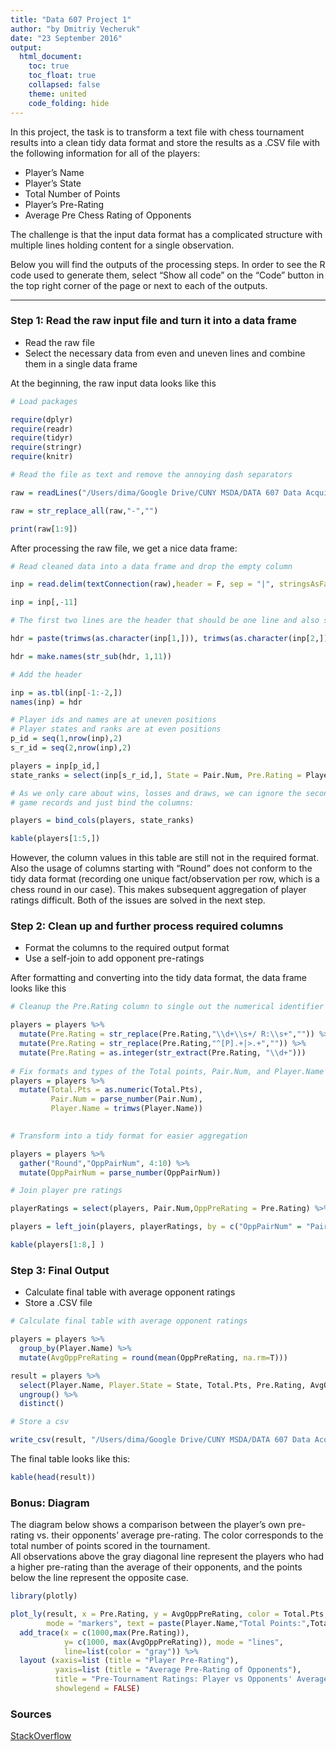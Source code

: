 ```yaml
---
title: "Data 607 Project 1"
author: "by Dmitriy Vecheruk"
date: "23 September 2016"
output: 
  html_document:
    toc: true
    toc_float: true
    collapsed: false
    theme: united
    code_folding: hide
---
```


In this project, the task is to transform a text file with chess tournament results into a clean tidy data format and store the results as a .CSV file with the following information for all of the players:     

- Player’s Name  
- Player’s State  
- Total Number of Points  
- Player’s Pre-Rating  
- Average Pre Chess Rating of Opponents  
  
The challenge is that the input data format has a complicated structure with multiple lines holding content for a single observation.  

Below you will find the outputs of the processing steps.
In order to see the R code used to generate them, select "Show all code" on the "Code" button in the top right corner of the page or next to each of the outputs.  

----  
  
### Step 1: Read the raw input file and turn it into a data frame  

- Read the raw file    
- Select the necessary data from even and uneven lines and combine them in a single data frame  

  
At the beginning, the raw input data looks like this  
```r

# Load packages 

require(dplyr)
require(readr)
require(tidyr)
require(stringr)
require(knitr)

# Read the file as text and remove the annoying dash separators

raw = readLines("/Users/dima/Google Drive/CUNY MSDA/DATA 607 Data Acquisition/Week_4/tournamentinfo.txt")

raw = str_replace_all(raw,"-","") 

print(raw[1:9])

```

After processing the raw file, we get a nice data frame:

```r

# Read cleaned data into a data frame and drop the empty column

inp = read.delim(textConnection(raw),header = F, sep = "|", stringsAsFactors = F) # The source for this solution is provided at the bottom of the page

inp = inp[,-11]

# The first two lines are the header that should be one line and also simplified

hdr = paste(trimws(as.character(inp[1,])), trimws(as.character(inp[2,])))

hdr = make.names(str_sub(hdr, 1,11))

# Add the header

inp = as.tbl(inp[-1:-2,])
names(inp) = hdr

# Player ids and names are at uneven positions
# Player states and ranks are at even positions
p_id = seq(1,nrow(inp),2)
s_r_id = seq(2,nrow(inp),2)

players = inp[p_id,]
state_ranks = select(inp[s_r_id,], State = Pair.Num, Pre.Rating = Player.Name)

# As we only care about wins, losses and draws, we can ignore the second line of
# game records and just bind the columns:

players = bind_cols(players, state_ranks)

kable(players[1:5,])
```

However, the column values in this table are still not in the required format. Also the usage of columns starting with "Round" does not conform to the tidy data format (recording one unique fact/observation per row, which is a chess round in our case). This makes subsequent aggregation of player ratings difficult. Both of the issues are solved in the next step.  

### Step 2: Clean up and further process required columns

- Format the columns to the required output format  
- Use a self-join to add opponent pre-ratings  
  
After formatting and converting into the tidy data format, the data frame looks like this 

```r

# Cleanup the Pre.Rating column to single out the numerical identifier of the opponent in each round

players = players %>% 
  mutate(Pre.Rating = str_replace(Pre.Rating,"\\d+\\s+/ R:\\s+","")) %>% 
  mutate(Pre.Rating = str_replace(Pre.Rating,"^[P].+|>.+","")) %>% 
  mutate(Pre.Rating = as.integer(str_extract(Pre.Rating, "\\d+"))) 
  
# Fix formats and types of the Total points, Pair.Num, and Player.Name columns
players = players %>% 
  mutate(Total.Pts = as.numeric(Total.Pts),
         Pair.Num = parse_number(Pair.Num),
         Player.Name = trimws(Player.Name))
  

# Transform into a tidy format for easier aggregation

players = players %>%
  gather("Round","OppPairNum", 4:10) %>% 
  mutate(OppPairNum = parse_number(OppPairNum)) 

# Join player pre ratings

playerRatings = select(players, Pair.Num,OppPreRating = Pre.Rating) %>% distinct()

players = left_join(players, playerRatings, by = c("OppPairNum" = "Pair.Num"))

kable(players[1:8,] )
```

### Step 3: Final Output

- Calculate final table with average opponent ratings  
- Store a .CSV file  

```r

# Calculate final table with average opponent ratings

players = players %>% 
  group_by(Player.Name) %>% 
  mutate(AvgOppPreRating = round(mean(OppPreRating, na.rm=T)))

result = players %>% 
  select(Player.Name, Player.State = State, Total.Pts, Pre.Rating, AvgOppPreRating) %>% 
  ungroup() %>% 
  distinct()

# Store a csv

write_csv(result, "/Users/dima/Google Drive/CUNY MSDA/DATA 607 Data Acquisition/Week_4/project_1_output.csv")

```

The final table looks like this:

```r
kable(head(result))

```

### Bonus: Diagram  

The diagram below shows a comparison between the player's own pre-rating vs. their opponents' average pre-rating. The color corresponds to the total number of points scored in the tournament.  
All observations above the gray diagonal line represent the players who had a higher pre-rating than the average of their opponents, and the points below the line represent the opposite case.  

```r

library(plotly)

plot_ly(result, x = Pre.Rating, y = AvgOppPreRating, color = Total.Pts, 
        mode = "markers", text = paste(Player.Name,"Total Points:",Total.Pts) ) %>% 
  add_trace(x = c(1000,max(Pre.Rating)), 
            y= c(1000, max(AvgOppPreRating)), mode = "lines", 
            line=list(color = "gray")) %>% 
  layout (xaxis=list (title = "Player Pre-Rating"),
          yaxis=list (title = "Average Pre-Rating of Opponents"),
          title = "Pre-Tournament Ratings: Player vs Opponents' Average",
          showlegend = FALSE)

```

### Sources

[StackOverflow](http://stackoverflow.com/questions/2391364/converting-multiple-lines-of-text-into-a-data-frame)
